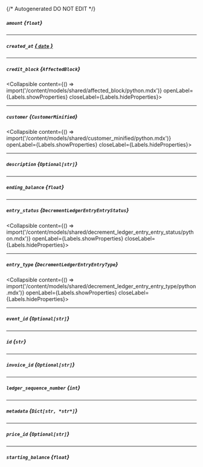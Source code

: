 {/* Autogenerated DO NOT EDIT  */}

##### `amount` *{`float`}*

---
##### `created_at` [*{ `date` }*](https://docs.python.org/3/library/datetime.html#date-objects)

---
##### `credit_block` *{`AffectedBlock`}*
<Collapsible content={() => import('/content/models/shared/affected_block/python.mdx')} openLabel={Labels.showProperties} closeLabel={Labels.hideProperties}>
</Collapsible>

---
##### `customer` *{`CustomerMinified`}*
<Collapsible content={() => import('/content/models/shared/customer_minified/python.mdx')} openLabel={Labels.showProperties} closeLabel={Labels.hideProperties}>
</Collapsible>

---
##### `description` *{`Optional[str]`}*

---
##### `ending_balance` *{`float`}*

---
##### `entry_status` *{`DecrementLedgerEntryEntryStatus`}*
<Collapsible content={() => import('/content/models/shared/decrement_ledger_entry_entry_status/python.mdx')} openLabel={Labels.showProperties} closeLabel={Labels.hideProperties}>
</Collapsible>

---
##### `entry_type` *{`DecrementLedgerEntryEntryType`}*
<Collapsible content={() => import('/content/models/shared/decrement_ledger_entry_entry_type/python.mdx')} openLabel={Labels.showProperties} closeLabel={Labels.hideProperties}>
</Collapsible>

---
##### `event_id` *{`Optional[str]`}*

---
##### `id` *{`str`}*

---
##### `invoice_id` *{`Optional[str]`}*

---
##### `ledger_sequence_number` *{`int`}*

---
##### `metadata` *{`Dict[str, *str*]`}*

---
##### `price_id` *{`Optional[str]`}*

---
##### `starting_balance` *{`float`}*


